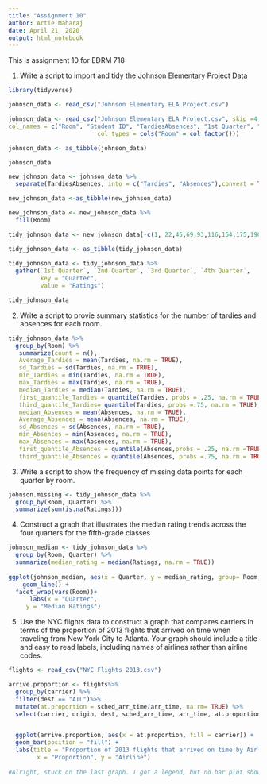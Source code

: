 ---
title: "Assignment 10"
author: Artie Maharaj
date: April 21, 2020
output: html_notebook
---
This is assignment 10 for EDRM 718

1. Write a script to import and tidy the Johnson Elementary Project Data
```{r}
library(tidyverse)

johnson_data <- read_csv("Johnson Elementary ELA Project.csv") 

johnson_data <- read_csv("Johnson Elementary ELA Project.csv", skip =4,         
col_names = c("Room", "Student ID", "TardiesAbsences", "1st Quarter", "2nd Quarter", "3rd Quarter", "4th Quarter"), 
                         col_types = cols("Room" = col_factor()))

johnson_data <- as_tibble(johnson_data)

johnson_data

new_johnson_data <- johnson_data %>%
  separate(TardiesAbsences, into = c("Tardies", "Absences"),convert = TRUE)

new_johnson_data <-as_tibble(new_johnson_data)

new_johnson_data <- new_johnson_data %>%
  fill(Room)

tidy_johnson_data <- new_johnson_data[-c(1, 22,45,69,93,116,154,175,196),]

tidy_johnson_data <- as_tibble(tidy_johnson_data)
  
tidy_johnson_data <- tidy_johnson_data %>%
  gather(`1st Quarter`, `2nd Quarter`, `3rd Quarter`, `4th Quarter`,    
         key = "Quarter",
         value = "Ratings")

tidy_johnson_data

```

2. Write a script to provie summary statistics for the number of tardies and absences for each room. 
```{r}
tidy_johnson_data %>%
  group_by(Room) %>%
   summarize(count = n(),
   Average_Tardies = mean(Tardies, na.rm = TRUE),
   sd_Tardies = sd(Tardies, na.rm = TRUE),
   min_Tardies = min(Tardies, na.rm = TRUE),
   max_Tardies = max(Tardies, na.rm = TRUE),
   median_Tardies = median(Tardies, na.rm = TRUE),
   first_quantile_Tardies = quantile(Tardies, probs = .25, na.rm = TRUE),
   third_quantile_Tardies= quantile(Tardies, probs =.75, na.rm = TRUE),
   median_Absences = mean(Absences, na.rm = TRUE),
   Average_Absences = mean(Absences, na.rm = TRUE),
   sd_Absences = sd(Absences, na.rm = TRUE),
   min_Absences = min(Absences, na.rm = TRUE),
   max_Absences = max(Absences, na.rm = TRUE),
   first_quantile_Absences = quantile(Absences,probs = .25, na.rm =TRUE),
   third_quantile_Absences = quantile(Absences, probs =.75, na.rm = TRUE))
```

3. Write a script to show the frequency of missing data points for each quarter by room.

```{r}
johnson.missing <- tidy_johnson_data %>%
  group_by(Room, Quarter) %>%
  summarize(sum(is.na(Ratings)))

```

4. Construct a graph that illustrates the median rating trends across the four quarters for the fifth-grade classes
```{r}
johnson_median <- tidy_johnson_data %>%
  group_by(Room, Quarter) %>%
  summarize(median_rating = median(Ratings, na.rm = TRUE)) 
  
ggplot(johnson_median, aes(x = Quarter, y = median_rating, group= Room, color = Room))+
    geom_line() +
  facet_wrap(vars(Room))+
      labs(x = "Quarter",
     y = "Median Ratings")

```
5. Use the NYC flights data to construct a graph that compares carriers in terms of the proportion of 2013 flights that arrived on time when traveling from New York City to Atlanta. Your graph should include a title and easy to read labels, including names of airlines rather than airline codes. 

```{r}

flights <- read_csv("NYC Flights 2013.csv")

arrive.proportion <- flights%>%
  group_by(carrier) %>%
  filter(dest == "ATL")%>%
  mutate(at.proportion = sched_arr_time/arr_time, na.rm= TRUE) %>%
  select(carrier, origin, dest, sched_arr_time, arr_time, at.proportion) 


  ggplot(arrive.proportion, aes(x = at.proportion, fill = carrier)) +
  geom_bar(position = "fill") +
  labs(title = "Proportion of 2013 flights that arrived on time by Airline from NYC to ATL",
        x = "Proportion", y = "Airline")
  
#Alright, stuck on the last graph. I got a legend, but no bar plot showed #up. I think this is related to my geom_bar #function or maybe I am missing #some argument in the ggplot part of the #script. Will continue to work on #it.
  
  
```

